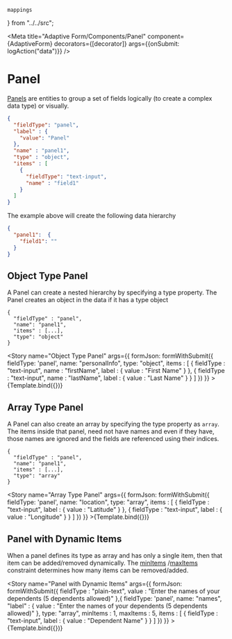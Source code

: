     mappings
} from "../../src";

<Meta title="Adaptive Form/Components/Panel"
      component={AdaptiveForm}
      decorators={[decorator]}
      args={{onSubmit: logAction("data")}}
/>


# Panel

[Panels](https://git.corp.adobe.com/pages/livecycle/af2-docs/spec/latest/#_form_panel_object) are
entities to group a set of fields logically (to create a complex data type) or visually.

```json
{
  "fieldType": "panel",
  "label" : {
    "value": "Panel"
  },
  "name" : "panel1",
  "type" : "object",
  "items" : [
    {
      "fieldType": "text-input",
      "name" : "field1"
    }
  ]
}
```

The example above will create the following data hierarchy

```json
{
  "panel1":  {
    "field1": ""
  }
}
```

## Object Type Panel

A Panel can create a nested hierarchy by specifying a type property. The Panel creates an object in the data if it
has a type object

```
{
  "fieldType" : "panel",
  "name": "panel1",
  "items" : [...],
  "type": "object"
}
```

<Story
    name="Object Type Panel"
args={{
    formJson: formWithSubmit({
        fieldType: 'panel',
        name: "personalInfo",
        type: "object",
        items : [
            {
                fieldType : "text-input",
                name : "firstName",
                label : {
                    value  : "First Name"
                }
            },
            {
                fieldType : "text-input",
                name : "lastName",
                label : {
                    value  : "Last Name"
                }
            }
        ]
    })
}} >{Template.bind({})}</Story>

## Array Type Panel

A Panel can also create an array by specifying the type property as `array`. The items inside that panel, need not have
names and even if they have, those names are ignored and the fields are referenced using their indices.

```
{
  "fieldType" : "panel",
  "name": "panel1",
  "items" : [...],
  "type": "array"
}
```

<Story
    name="Array Type Panel"
args={{
    formJson: formWithSubmit({
        fieldType: 'panel',
        name: "location",
        type: "array",
        items : [
            {
                fieldType : "text-input",
                label : {
                    value  : "Latitude"
                }
            },
            {
                fieldType : "text-input",
                label : {
                    value  : "Longitude"
                }
            }
        ]
    })
}} >{Template.bind({})}</Story>

## Panel with Dynamic Items

When a panel defines its type as array and has only a single item, then that item can be added/removed dynamically.
The [minItems](https://git.corp.adobe.com/pages/livecycle/af2-docs/spec/latest/index.html#field-constraints-minItems)
/[maxItems](https://git.corp.adobe.com/pages/livecycle/af2-docs/spec/latest/index.html#field-constraints-maxItems)
constraint determines how many items can be removed/added.

<Story
    name="Panel with Dynamic Items"
    args={{
        formJson: formWithSubmit({
            fieldType : "plain-text",
            value : "Enter the names of your dependents (5 dependents allowed)"
        },{
            fieldType: 'panel',
            name: "names",
            "label" : {
                value : "Enter the names of your dependents (5 dependents allowed)"
            },
            type: "array",
            minItems : 1,
            maxItems : 5,
            items : [
                {
                    fieldType : "text-input",
                    label : {
                        value  : "Dependent Name"
                    }
                }
            ]
        })
    }} >{Template.bind({})}</Story>
